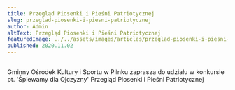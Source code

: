 ```yaml
---
title: Przegląd Piosenki i Pieśni Patriotycznej
slug: przeglad-piosenki-i-piesni-patriotycznej
author: Admin
altText: Przegląd Piosenki i Pieśni Patriotycznej
featuredImage: ../../assets/images/articles/przeglad-piosenki-i-piesni-patriotycznej.jpg
published: 2020.11.02
---
```


##
Gminny Ośrodek Kultury i Sportu w Pilnku zaprasza do udziału w konkursie pt. 'Śpiewamy dla Ojczyzny' Przegląd Piosenki i Pieśni Patriotycznej